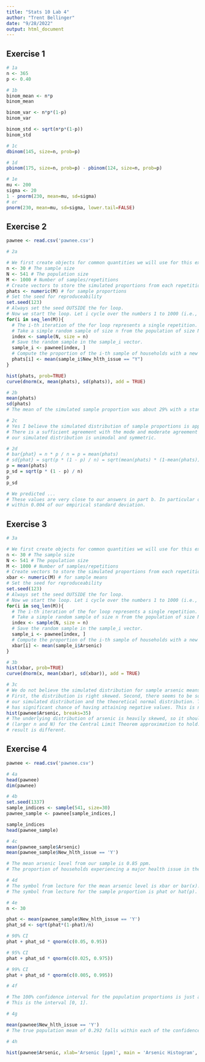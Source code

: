 ```yaml
---
title: "Stats 10 Lab 4"
author: "Trent Bellinger"
date: "9/28/2022"
output: html_document
---
```


## Exercise 1
```r
# 1a
n <- 365
p <- 0.40

# 1b
binom_mean <- n*p
binom_mean

binom_var <- n*p*(1-p)
binom_var

binom_std <- sqrt(n*p*(1-p))
binom_std

# 1c
dbinom(145, size=n, prob=p)

# 1d
pbinom(175, size=n, prob=p) - pbinom(124, size=n, prob=p)

# 1e
mu <- 200
sigma <- 20
1 - pnorm(230, mean=mu, sd=sigma)
# or
pnorm(230, mean=mu, sd=sigma, lower.tail=FALSE)
```

## Exercise 2
```r
pawnee <- read.csv('pawnee.csv')

# 2a

# We first create objects for common quantities we will use for this exercise. 
n <- 30 # The sample size 
N <- 541 # The population size 
M <- 1000 # Number of samples/repetitions 
# Create vectors to store the simulated proportions from each repetition. 
phats <- numeric(M) # for sample proportions 
# Set the seed for reproduceability 
set.seed(123) 
# Always set the seed OUTSIDE the for loop. 
# Now we start the loop. Let i cycle over the numbers 1 to 1000 (i.e., iterate 1000 times). 
for(i in seq_len(M)){ 
  # The i-th iteration of the for loop represents a single repetition. 
  # Take a simple random sample of size n from the population of size N. 
  index <- sample(N, size = n) 
  # Save the random sample in the sample_i vector. 
  sample_i <- pawnee[index, ] 
  # Compute the proportion of the i-th sample of households with a new health issue. 
  phats[i] <- mean(sample_i$New_hlth_issue == "Y") 
}

hist(phats, prob=TRUE)
curve(dnorm(x, mean(phats), sd(phats)), add = TRUE)

# 2b
mean(phats)
sd(phats)
# The mean of the simulated sample proportion was about 29% with a standard deviation of about 8% (or 0.079).

# 2c
# Yes I believe the simulated distribution of sample proportions is approximately normal.
# There is a sufficient agreement with the mode and moderate agreement elsewhere. More importantly
# our simulated distribution is unimodal and symmetric.

# 2d
# bar{phat} = n * p / n = p = mean(phats)
# sd{phat} = sqrt(p * (1 - p) / n) = sqrt(mean(phats) * (1-mean(phats)) / n)
p = mean(phats)
p_sd = sqrt(p * (1 - p) / n)
p
p_sd

# We predicted ...
# These values are very close to our answers in part b. In particular our stheory tandard deviation is 
# within 0.004 of our empirical standard deviation.
```

## Exercise 3
```r
# 3a

# We first create objects for common quantities we will use for this exercise. 
n <- 30 # The sample size 
N <- 541 # The population size 
M <- 1000 # Number of samples/repetitions 
# Create vectors to store the simulated proportions from each repetition. 
xbar <- numeric(M) # for sample means 
# Set the seed for reproduceability 
set.seed(123) 
# Always set the seed OUTSIDE the for loop. 
# Now we start the loop. Let i cycle over the numbers 1 to 1000 (i.e., iterate 1000 times). 
for(i in seq_len(M)){ 
  # The i-th iteration of the for loop represents a single repetition. 
  # Take a simple random sample of size n from the population of size N. 
  index <- sample(N, size = n) 
  # Save the random sample in the sample_i vector. 
  sample_i <- pawnee[index, ] 
  # Compute the proportion of the i-th sample of households with a new health issue. 
  xbar[i] <- mean(sample_i$Arsenic) 
}

# 3b
hist(xbar, prob=TRUE)
curve(dnorm(x, mean(xbar), sd(xbar)), add = TRUE)

# 3c
# We do not believe the simulated distribution for sample arsenic means is approximately normal.
# First, the distribution is right skewed. Second, there seems to be some distance between the mode of 
# our simulated distribution and the theoretical normal distribution. The theoretical normal distribution
# has significant chance of having attaining negative values. This is not possible with our simulated distribution.
hist(pawnee$Arsenic, breaks=35)
# The underlying distribution of arsenic is heavily skewed, so it should take more samples
# (larger n and N) for the Central Limit Theorem approximation to hold. This is why our
# result is different.
```

## Exercise 4
```r
pawnee <- read.csv('pawnee.csv')

# 4a
head(pawnee)
dim(pawnee)

# 4b
set.seed(1337)
sample_indices <- sample(541, size=30)
pawnee_sample <- pawnee[sample_indices,]

sample_indices
head(pawnee_sample)

# 4c
mean(pawnee_sample$Arsenic)
mean(pawnee_sample$New_hlth_issue == 'Y')

# The mean arsenic level from our sample is 0.85 ppm.
# The proportion of households experiencing a major health issue in the sample is about 20%

# 4d
# The symbol from lecture for the mean arsenic level is xbar or bar(x).
# The symbol from lecture for the sample proportion is phat or hat(p).

# 4e
n <- 30

phat <- mean(pawnee_sample$New_hlth_issue == 'Y')
phat_sd <- sqrt(phat*(1-phat)/n)

# 90% CI
phat + phat_sd * qnorm(c(0.05, 0.95))

# 95% CI
phat + phat_sd * qnorm(c(0.025, 0.975))

# 99% CI
phat + phat_sd * qnorm(c(0.005, 0.995))

# 4f

# The 100% confidence interval for the population proportions is just all possible probabilities.
# This is the interval [0, 1].

# 4g

mean(pawnee$New_hlth_issue == 'Y')
# The true population mean of 0.292 falls within each of the confidence intervals from 4e.

# 4h

hist(pawnee$Arsenic, xlab='Arsenic [ppm]', main = 'Arsenic Histogram', breaks=45)
```
